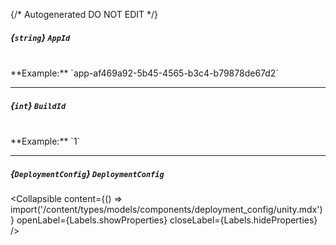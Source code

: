 {/* Autogenerated DO NOT EDIT  */}

##### *{`string`}* `AppId`
<br/>
**Example:** `app-af469a92-5b45-4565-b3c4-b79878de67d2`

---
##### *{`int`}* `BuildId`
<br/>
**Example:** `1`

---
##### *{`DeploymentConfig`}* `DeploymentConfig`

<Collapsible content={() => import('/content/types/models/components/deployment_config/unity.mdx')} openLabel={Labels.showProperties} closeLabel={Labels.hideProperties} />



